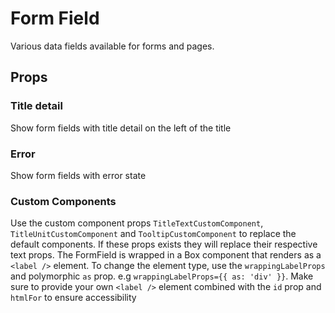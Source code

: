 

# Form Field

Various data fields available for forms and pages.

<Canvas>
  <Story id="ui-components-ui-form-field-form-field-stories-js--default-story" />
</Canvas>

## Props

<ArgsTable of={FormField} />

### Title detail

Show form fields with title detail on the left of the title

<Canvas>
  <Story id="ui-components-ui-form-field-form-field-stories-js--form-field-with-title-detail" />
</Canvas>

### Error

Show form fields with error state

<Canvas>
  <Story id="ui-components-ui-form-field-form-field-stories-js--form-field-with-error" />
</Canvas>

### Custom Components

Use the custom component props `TitleTextCustomComponent`, `TitleUnitCustomComponent` and `TooltipCustomComponent` to replace the default components.
If these props exists they will replace their respective text props. The FormField is wrapped in a Box component that renders as a `<label />` element.
To change the element type, use the `wrappingLabelProps` and polymorphic `as` prop. e.g `wrappingLabelProps={{ as: 'div' }}`. Make sure to provide your own `<label />` element combined with the `id` prop and `htmlFor` to ensure accessibility

<Canvas>
  <Story id="ui-components-ui-form-field-form-field-stories-js--custom-components" />
</Canvas>
